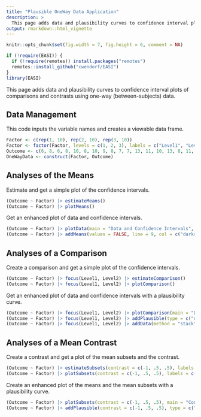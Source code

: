 ```yaml
---
title: "Plausible OneWay Data Application"
description: >
  This page adds data and plausibility curves to confidence interval plots of comparisons and contrasts using one-way (between-subjects) data.
output: rmarkdown::html_vignette
---
```


```r
knitr::opts_chunk$set(fig.width = 7, fig.height = 6, comment = NA)
```

```r
if (!require(EASI)) {
  if (!require(remotes)) install.packages("remotes")
  remotes::install_github("cwendorf/EASI")
}
library(EASI)
```

This page adds data and plausibility curves to confidence interval plots of comparisons and contrasts using one-way (between-subjects) data.

## Data Management

This code inputs the variable names and creates a viewable data frame.
```r
Factor <- c(rep(1, 10), rep(2, 10), rep(3, 10))
Factor <- factor(Factor, levels = c(1, 2, 3), labels = c("Level1", "Level2", "Level3"))
Outcome <- c(6, 8, 6, 8, 10, 8, 10, 9, 8, 7, 7, 13, 11, 10, 13, 8, 11, 14, 12, 11, 9, 16, 11, 12, 15, 13, 9, 14, 11, 10)
OneWayData <- construct(Factor, Outcome)
```

## Analyses of the Means

Estimate and get a simple plot of the confidence intervals.
```r
(Outcome ~ Factor) |> estimateMeans()
(Outcome ~ Factor) |> plotMeans()
```

Get an enhanced plot of data and confidence intervals.
```r
(Outcome ~ Factor) |> plotData(main = "Data and Confidence Intervals", method = "stack", col = c("darkred", "darkblue", "darkgoldenrod"))
(Outcome ~ Factor) |> addMeans(values = FALSE, line = 9, col = c("darkred", "darkblue", "darkgoldenrod"))
```

## Analyses of a Comparison

Create a comparison and get a simple plot of the confidence intervals.
```r
(Outcome ~ Factor) |> focus(Level1, Level2) |> estimateComparison()
(Outcome ~ Factor) |> focus(Level1, Level2) |> plotComparison()
```

Get an enhanced plot of data and confidence intervals with a plausibility curve.
```r
(Outcome ~ Factor) |> focus(Level1, Level2) |> plotComparison(main = "Data, Confidence Intervals, and a Plausibility Curve", ylim = c(0, 20), values = FALSE, col = c("darkred", "darkblue", "black"))
(Outcome ~ Factor) |> focus(Level1, Level2) |> addPlausible(type = c("none", "none", "right"), col = c("darkred", "darkblue", "black"))
(Outcome ~ Factor) |> focus(Level1, Level2) |> addData(method = "stack", col = c("darkred", "darkblue", "black"))
```

## Analyses of a Mean Contrast

Create a contrast and get a plot of the mean subsets and the contrast.
```r
(Outcome ~ Factor) |> estimateSubsets(contrast = c(-1, .5, .5), labels = c("Level1", "Others"))
(Outcome ~ Factor) |> plotSubsets(contrast = c(-1, .5, .5), labels = c("Level1", "Others"))
```

Create an enhanced plot of the means and the mean subsets with a plausibility curve.
```r
(Outcome ~ Factor) |> plotSubsets(contrast = c(-1, .5, .5), main = "Confidence Intervals and a Plausibility Curve", labels = c("Level1", "Others"), ylim = c(0, 20), values = FALSE, col = c("darkred", "darkblue", "black"))
(Outcome ~ Factor) |> addPlausible(contrast = c(-1, .5, .5), type = c("none", "none", "right"), col = c("darkred", "darkblue", "black"))
```
